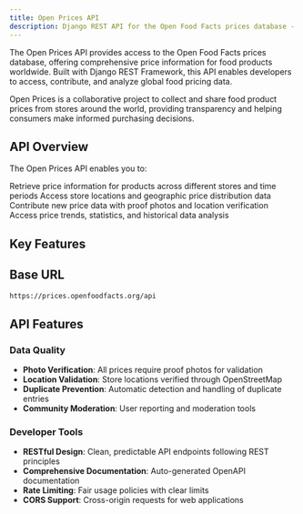 ```yaml
---
title: Open Prices API
description: Django REST API for the Open Food Facts prices database - a comprehensive collection of food product prices from around the world.
---
```



The Open Prices API provides access to the Open Food Facts prices database, offering comprehensive price information for food products worldwide. Built with Django REST Framework, this API enables developers to access, contribute, and analyze global food pricing data.

<Callout type="info">
  Open Prices is a collaborative project to collect and share food product
  prices from stores around the world, providing transparency and helping
  consumers make informed purchasing decisions.
</Callout>

## API Overview

The Open Prices API enables you to:

<Steps>
  <Step title="Price Data Access">
    Retrieve price information for products across different stores and time
    periods
  </Step>
  <Step title="Location Integration">
    Access store locations and geographic price distribution data
  </Step>
  <Step title="Price Submission">
    Contribute new price data with proof photos and location verification
  </Step>
  <Step title="Analytics">
    Access price trends, statistics, and historical data analysis
  </Step>
</Steps>

## Key Features

<Cards>
  <Card
    title="Price Management"
    description="Create, update, and retrieve price information with proof photos and validation"
    href="/docs/Open-price/prices/prices_create"
  />
  <Card
    title="Location Data"
    description="Access store locations verified through OpenStreetMap integration"
    href="/docs/Open-price/locations/locations_create"
  />
  <Card
    title="Product Integration"
    description="Link prices to Open Food Facts products using barcodes and identifiers"
    href="/docs/Open-price/products/products_code_retrieve"
  />
  <Card
    title="Product Catalog"
    description="Browse and search products with associated price data"
    href="/docs/Open-prices/products/products_list"
  />
  <Card
    title="Receipt Processing"
    description="Upload and process receipts to extract price information"
    href="/docs/Open-prices/proofs/proof_destroy"
  />
  <Card
    title="User Management"
    description="Handle user accounts and authentication for contributors"
    href="/docs/Open-prices/users/users_list"
  />
  <Card
    title="Statistics"
    description="Access aggregated statistics and analytics about price data"
    href="/docs/Open-price/stats/stats_retrieve"
  />
</Cards>

## Base URL

```sh
https://prices.openfoodfacts.org/api
```

## API Features

### Data Quality

- **Photo Verification**: All prices require proof photos for validation
- **Location Validation**: Store locations verified through OpenStreetMap
- **Duplicate Prevention**: Automatic detection and handling of duplicate entries
- **Community Moderation**: User reporting and moderation tools

### Developer Tools

- **RESTful Design**: Clean, predictable API endpoints following REST principles
- **Comprehensive Documentation**: Auto-generated OpenAPI documentation
- **Rate Limiting**: Fair usage policies with clear limits
- **CORS Support**: Cross-origin requests for web applications
